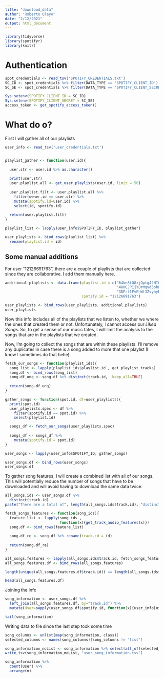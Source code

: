 ```yaml
---
title: "download_data"
author: "Roberto Olayo"
date: "2/12/2021"
output: html_document
---
```


```r
library(tidyverse)
library(spotifyr)
library(knitr)
```


# Authentication
```r
spot_credentials <- read_tsv('SPOTIFY_CREDENTIALS.txt')
SC_ID <- spot_credentials %>% filter(DATA_TYPE == 'SPOTIFY_CLIENT_ID') %>% select(VALUE)
SC_SE <- spot_credentials %>% filter(DATA_TYPE == 'SPOTIFY_CLIENT_SECRET') %>% select(VALUE)
```

```r
Sys.setenv(SPOTIFY_CLIENT_ID = SC_ID)
Sys.setenv(SPOTIFY_CLIENT_SECRET = SC_SE)
access_token <- get_spotify_access_token()
```


# What do o?
First I will gather all of our playlists
```r
user_info <- read_tsv('user_credentials.txt')


playlist_gather <- function(user.id){
  
  user.str <- user.id %>% as.character()
  
  print(user.str)
  user.playlist.all <- get_user_playlists(user.id, limit = 50)
  
  user.playlist.filt <- user.playlist.all %>% 
    filter(owner.id == user.str) %>% 
    mutate(spotify.id=user.id) %>% 
    select(id, spotify.id)
  
  return(user.playlist.filt)
}

playlist_list <- lapply(user_info$SPOTIFY_ID, playlist_gather)

user_playlists <- bind_rows(playlist_list) %>% 
  rename(playlist.id = id) 

```


## Some manual additions  
For user "12126691763", there are a couple of playlists that are collected since they are collaborative. I add them manually here.
```r
additional.playlists <- data.frame(playlist.id = c("64ke8tO8xjQptgJ2HIGH1q", 
                                                   "4HUCJPIjYBrMqyd5ohEKjA",
                                                   "3DFrt1FvEhWt3ZvyhyD9Z5"),
                                   spotify.id = "12126691763")

user_playlists <- bind_rows(user_playlists, additional.playlists)
user_playlists
```


Now this info includes all of the playlists that we listen to, whether we where the ones that created them or not. Unfortunately, I cannot access our *Liked Songs*. So, to get a sense of our music tates, I will limit the analysis to the songs that are in the playlists that we created.

Now, I'm going to collect the songs that are within these playlists. I'll remove any duplicates in case there is a song added to more that one playlist (I know I sometimes do that hehe).

```r
fetch_our_songs <- function(playlist_ids){
  song_list <- lapply(playlist_ids$playlist.id , get_playlist_tracks)
  song.df <- bind_rows(song_list)
  song.df_unq <- song.df %>% distinct(track.id, .keep_all=TRUE)
  
  return(song.df_unq)
}

gather_songs <- function(spot.id, df=user_playlists){
  print(spot.id)
  user_playlists.spec <- df %>% 
    filter(spotify.id == spot.id) %>% 
    select(playlist.id)

  songs_df <- fetch_our_songs(user_playlists.spec)
  
  songs_df <- songs_df %>% 
    mutate(spotify.id = spot.id)
}

user_songs <- lapply(user_info$SPOTIFY_ID, gather_songs)

user_songs.df <- bind_rows(user_songs)
user_songs.df
```


To gather song features, I will create a combined list with all of our songs. This will potentially reduce the number of songs that have to be downloaded and will avoid having to download the same data twice. 


```r
all_songs.ids <- user_songs.df %>% 
  distinct(track.id)
paste("There are a total of", length(all_songs.ids$track.id), "distinct songs between the users")
```

```r
fetch_songs_features <- function(song_ids){
  feature_list <- lapply(song_ids , 
                         function(x){get_track_audio_features(x)})
  song.df <- bind_rows(feature_list)
  
  song.df_re <- song.df %>% rename(track.id = id)
  
  return(song.df_re)
}

all_songs.features <- lapply(all_songs.ids$track.id, fetch_songs_features)
all_songs.features.df <- bind_rows(all_songs.features)

length(unique(all_songs.features.df$track.id)) == length(all_songs.ids$track.id)

head(all_songs.features.df)
```


Joining the info 

```r
song_information <- user_songs.df %>% 
  left_join(all_songs.features.df, by="track.id") %>% 
  mutate(User=sapply(user_songs.df$spotify.id, function(x){user_info[user_info$SPOTIFY_ID==x, "USER"]$USER}))

tail(song_information)
```

Writing data to file since the last step took some time

```r
song_columns <- unlist(map(song_information, class))
selected_columns <- names(song_columns)[song_columns != "list"]

song_information_noList <- song_information %>% select(all_of(selected_columns))
write_tsv(song_information_noList, "user_song_information.tsv")
```


```r
song_information %>% 
  count(User) %>% 
  arrange(n)
```







